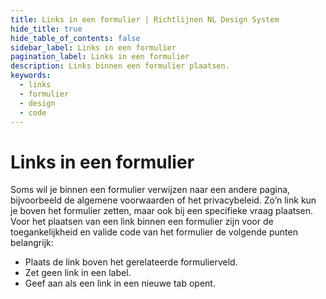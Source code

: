 ```yaml
---
title: Links in een formulier | Richtlijnen NL Design System
hide_title: true
hide_table_of_contents: false
sidebar_label: Links in een formulier
pagination_label: Links in een formulier
description: Links binnen een formulier plaatsen.
keywords:
  - links
  - formulier
  - design
  - code
---
```


<!-- @license CC0-1.0 -->


# Links in een formulier

Soms wil je binnen een formulier verwijzen naar een andere pagina, bijvoorbeeld de algemene voorwaarden of het privacybeleid. Zo’n link kun je boven het formulier zetten, maar ook bij een specifieke vraag plaatsen.
Voor het plaatsen van een link binnen een formulier zijn voor de toegankelijkheid en valide code van het formulier de volgende punten belangrijk:

- Plaats de link boven het gerelateerde formulierveld.
- Zet geen link in een label.
- Geef aan als een link in een nieuwe tab opent.

<LinkAboveField />
<LinkAboveFieldCode />

<LinkNotInLabel />
<LinkNewTab />
